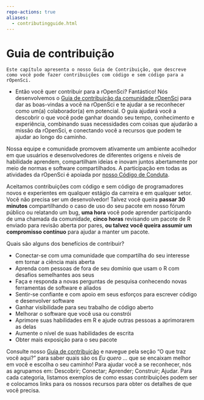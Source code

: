 ```yaml
---
repo-actions: true
aliases: 
  - contributingguide.html
---
```


# Guia de contribuição {#contributingguide}

```block
Este capítulo apresenta o nosso Guia de Contribuição, que descreve como você pode fazer contribuições com código e sem código para a rOpenSci.

```
-
Então você quer contribuir para a rOpenSci? Fantástico! Nós desenvolvemos o [Guia de contribuição da comunidade rOpenSci](https://contributing.ropensci.org/) para dar as boas-vindas a você na rOpenSci e te ajudar a se reconhecer como um(a) colaborador(a) em potencial. O guia ajudará você a descobrir o que você pode ganhar doando seu tempo, conhecimento e experiência, combinando suas necessidades com coisas que ajudarão a missão da rOpenSci, e conectando você a recursos que podem te ajudar ao longo do caminho.

Nossa equipe e comunidade promovem ativamente um ambiente acolhedor em que usuários e desenvolvedores de diferentes origens e níveis de habilidade aprendem, compartilham ideias e inovam juntos abertamente por meio de normas e software compartilhados. A participação em todas as atividades da rOpenSci é apoiada por [nosso Código de Conduta](https://ropensci.org/code-of-conduct).

Aceitamos contribuições com código e sem código de programadores novos e experientes em qualquer estágio da carreira e em qualquer setor. Você não precisa ser um desenvolvedor! Talvez você queira **passar 30 minutos** compartilhando o caso de uso do seu pacote em nosso fórum público ou relatando um bug, **uma hora** você pode aprender participando de uma chamada da comunidade, **cinco horas** revisando um pacote de R enviado para revisão aberta por pares, **ou talvez você queira assumir um compromisso contínuo** para ajudar a manter um pacote.

Quais são alguns dos benefícios de contribuir?

- Conectar-se com uma comunidade que compartilha do seu interesse em tornar a ciência mais aberta
- Aprenda com pessoas de fora de seu domínio que usam o R com desafios semelhantes aos seus
- Faça e responda a novas perguntas de pesquisa conhecendo novas ferramentas de software e aliados
- Sentir-se confiante e com apoio em seus esforços para escrever código e desenvolver software
- Ganhar visibilidade para seu trabalho de código aberto
- Melhorar o software que você usa ou constrói
- Aprimore suas habilidades em R e ajude outras pessoas a aprimorarem as delas
- Aumente o nível de suas habilidades de escrita
- Obter mais exposição para o seu pacote

Consulte nosso [Guia de contribuição](https://contributing.ropensci.org/) e navegue pela seção "O que traz você aqui?" para saber quais são os *Eu quero ...* que se encaixam melhor em você e escolha o seu caminho! Para ajudar você a se reconhecer, nós as agrupamos em: Descobrir; Conectar; Aprender; Construir; Ajudar. Para cada categoria, listamos exemplos de como essas contribuições podem ser e colocamos links para os nossos recursos para obter os detalhes de que você precisa.


